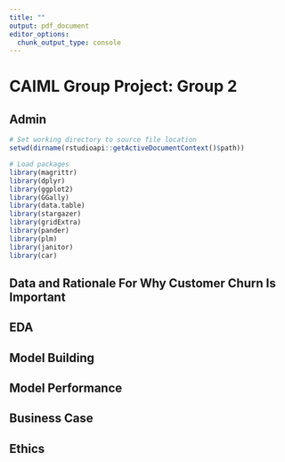 ```yaml
---
title: ""
output: pdf_document
editor_options: 
  chunk_output_type: console
---
```


# CAIML Group Project: Group 2

## Admin

```r
# Set working directory to source file location
setwd(dirname(rstudioapi::getActiveDocumentContext()$path))

# Load packages
library(magrittr)
library(dplyr)
library(ggplot2)
library(GGally)
library(data.table)
library(stargazer)
library(gridExtra)
library(pander)
library(plm)
library(janitor)
library(car)
```

## Data and Rationale For Why Customer Churn Is Important

## EDA

## Model Building

## Model Performance

## Business Case

## Ethics

\vspace{1 cm}
